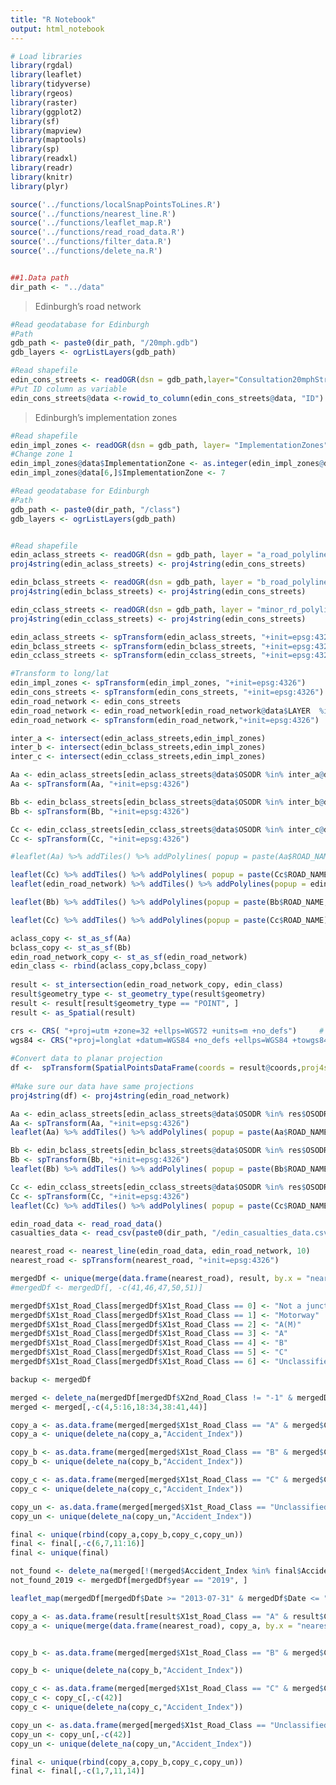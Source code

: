 ```yaml
---
title: "R Notebook"
output: html_notebook
---
```

```r
# Load libraries
library(rgdal)
library(leaflet)
library(tidyverse)
library(rgeos)
library(raster)
library(ggplot2)
library(sf)
library(mapview)
library(maptools)
library(sp)
library(readxl)
library(readr)
library(knitr)
library(plyr)

source('../functions/localSnapPointsToLines.R')
source('../functions/nearest_line.R')
source('../functions/leaflet_map.R')
source('../functions/read_road_data.R')
source('../functions/filter_data.R')
source('../functions/delete_na.R')


##1.Data path 
dir_path <- "../data"
```

> Edinburgh's road network

```r
#Read geodatabase for Edinburgh
#Path
gdb_path <- paste0(dir_path, "/20mph.gdb")
gdb_layers <- ogrListLayers(gdb_path)

#Read shapefile
edin_cons_streets <- readOGR(dsn = gdb_path,layer="Consultation20mphStreets", verbose = FALSE)
#Put ID column as variable 
edin_cons_streets@data <-rowid_to_column(edin_cons_streets@data, "ID")
```

> Edinburgh's implementation zones

```r
#Read shapefile
edin_impl_zones <- readOGR(dsn = gdb_path, layer= "ImplementationZones", verbose = FALSE)
#Change zone 1
edin_impl_zones@data$ImplementationZone <- as.integer(edin_impl_zones@data$ImplementationZone)
edin_impl_zones@data[6,]$ImplementationZone <- 7
```
  

```r
#Read geodatabase for Edinburgh
#Path
gdb_path <- paste0(dir_path, "/class")
gdb_layers <- ogrListLayers(gdb_path)


#Read shapefile
edin_aclass_streets <- readOGR(dsn = gdb_path, layer = "a_road_polyline", verbose = FALSE)
proj4string(edin_aclass_streets) <- proj4string(edin_cons_streets)

edin_bclass_streets <- readOGR(dsn = gdb_path, layer = "b_road_polyline", verbose = FALSE)
proj4string(edin_bclass_streets) <- proj4string(edin_cons_streets)

edin_cclass_streets <- readOGR(dsn = gdb_path, layer = "minor_rd_polyline", verbose = FALSE)
proj4string(edin_cclass_streets) <- proj4string(edin_cons_streets)

edin_aclass_streets <- spTransform(edin_aclass_streets, "+init=epsg:4326")
edin_bclass_streets <- spTransform(edin_bclass_streets, "+init=epsg:4326")
edin_cclass_streets <- spTransform(edin_cclass_streets, "+init=epsg:4326")
```



```r
#Transform to long/lat
edin_impl_zones <- spTransform(edin_impl_zones, "+init=epsg:4326")
edin_cons_streets <- spTransform(edin_cons_streets, "+init=epsg:4326")
edin_road_network <- edin_cons_streets
edin_road_network <- edin_road_network[edin_road_network@data$LAYER  %in% c("20mph existing streets", "20mph local streets","20mph main streets","30mph","Part time 20mph"),]
edin_road_network <- spTransform(edin_road_network,"+init=epsg:4326")
```


```r
inter_a <- intersect(edin_aclass_streets,edin_impl_zones)
inter_b <- intersect(edin_bclass_streets,edin_impl_zones)
inter_c <- intersect(edin_cclass_streets,edin_impl_zones)

Aa <- edin_aclass_streets[edin_aclass_streets@data$OSODR %in% inter_a@data$OSODR,]
Aa <- spTransform(Aa, "+init=epsg:4326")

Bb <- edin_bclass_streets[edin_bclass_streets@data$OSODR %in% inter_b@data$OSODR,]
Bb <- spTransform(Bb, "+init=epsg:4326")

Cc <- edin_cclass_streets[edin_cclass_streets@data$OSODR %in% inter_c@data$OSODR,]
Cc <- spTransform(Cc, "+init=epsg:4326")
```


```r
#leaflet(Aa) %>% addTiles() %>% addPolylines( popup = paste(Aa$ROAD_NAME,Aa$NUMBER))

leaflet(Cc) %>% addTiles() %>% addPolylines( popup = paste(Cc$ROAD_NAME,Cc$NUMBER)) %>% addMarkers(lng = 	-3.185816	, lat = 55.94893)
leaflet(edin_road_network) %>% addTiles() %>% addPolylines(popup = edin_road_network$LAYER) %>% addMarkers(lng = 	-3.185816	, lat = 55.94893)
```


```r
leaflet(Bb) %>% addTiles() %>% addPolylines(popup = paste(Bb$ROAD_NAME,Bb$NUMBER))
```


```r
leaflet(Cc) %>% addTiles() %>% addPolylines(popup = paste(Cc$ROAD_NAME))
```


```r
aclass_copy <- st_as_sf(Aa)
bclass_copy <- st_as_sf(Bb)
edin_road_network_copy <- st_as_sf(edin_road_network)
edin_class <- rbind(aclass_copy,bclass_copy)
  
result <- st_intersection(edin_road_network_copy, edin_class)
result$geometry_type <- st_geometry_type(result$geometry)
result <- result[result$geometry_type == "POINT", ]
result <- as_Spatial(result)

crs <- CRS( "+proj=utm +zone=32 +ellps=WGS72 +units=m +no_defs")     # UTM zone = 32 N
wgs84 <- CRS("+proj=longlat +datum=WGS84 +no_defs +ellps=WGS84 +towgs84=0,0,0")  # long/lat
  
#Convert data to planar projection  
df <-  spTransform(SpatialPointsDataFrame(coords = result@coords,proj4string = wgs84,data = result@data), crs)
  
#Make sure our data have same projections
proj4string(df) <- proj4string(edin_road_network)


```


```r
Aa <- edin_aclass_streets[edin_aclass_streets@data$OSODR %in% res$OSODR,]
Aa <- spTransform(Aa, "+init=epsg:4326")
leaflet(Aa) %>% addTiles() %>% addPolylines( popup = paste(Aa$ROAD_NAME,Aa$NUMBER))

Bb <- edin_bclass_streets[edin_bclass_streets@data$OSODR %in% res$OSODR,]
Bb <- spTransform(Bb, "+init=epsg:4326")
leaflet(Bb) %>% addTiles() %>% addPolylines( popup = paste(Bb$ROAD_NAME,Bb$NUMBER))

Cc <- edin_cclass_streets[edin_cclass_streets@data$OSODR %in% res$OSODR,]
Cc <- spTransform(Cc, "+init=epsg:4326")
leaflet(Cc) %>% addTiles() %>% addPolylines( popup = paste(Cc$ROAD_NAME,Cc$NUMBER))

```


```r
edin_road_data <- read_road_data()
casualties_data <- read_csv(paste0(dir_path, "/edin_casualties_data.csv"))
```


```r
nearest_road <- nearest_line(edin_road_data, edin_road_network, 10)
nearest_road <- spTransform(nearest_road, "+init=epsg:4326")
```


```r
mergedDf <- unique(merge(data.frame(nearest_road), result, by.x = "nearest_line_id", by.y = "ID"))
#mergedDf <- mergedDf[, -c(41,46,47,50,51)]

mergedDf$X1st_Road_Class[mergedDf$X1st_Road_Class == 0] <- "Not a junction or within 20meters"
mergedDf$X1st_Road_Class[mergedDf$X1st_Road_Class == 1] <- "Motorway"
mergedDf$X1st_Road_Class[mergedDf$X1st_Road_Class == 2] <- "A(M)"
mergedDf$X1st_Road_Class[mergedDf$X1st_Road_Class == 3] <- "A"
mergedDf$X1st_Road_Class[mergedDf$X1st_Road_Class == 4] <- "B"
mergedDf$X1st_Road_Class[mergedDf$X1st_Road_Class == 5] <- "C"
mergedDf$X1st_Road_Class[mergedDf$X1st_Road_Class == 6] <- "Unclassified"

backup <- mergedDf

merged <- delete_na(mergedDf[mergedDf$X2nd_Road_Class != "-1" & mergedDf$geometry_type == "MULTIPOINT", ],"Accident_Index")
merged <- merged[,-c(4,5:16,18:34,38:41,44)]
```


```r
copy_a <- as.data.frame(merged[merged$X1st_Road_Class == "A" & merged$CODE == 3001, ])
copy_a <- unique(delete_na(copy_a,"Accident_Index"))

copy_b <- as.data.frame(merged[merged$X1st_Road_Class == "B" & merged$CODE == 3002, ])
copy_b <- unique(delete_na(copy_b,"Accident_Index"))

copy_c <- as.data.frame(merged[merged$X1st_Road_Class == "C" & merged$CODE == 3004, ])
copy_c <- unique(delete_na(copy_c,"Accident_Index"))

copy_un <- as.data.frame(merged[merged$X1st_Road_Class == "Unclassified" & merged$CODE == 3004, ])
copy_un <- unique(delete_na(copy_un,"Accident_Index"))

final <- unique(rbind(copy_a,copy_b,copy_c,copy_un))
final <- final[,-c(6,7,11:16)]
final <- unique(final)
```


```r
not_found <- delete_na(merged[!(merged$Accident_Index %in% final$Accident_Index),],"Accident_Index")
not_found_2019 <- mergedDf[mergedDf$year == "2019", ]
```



```r
leaflet_map(mergedDf[mergedDf$Date >= "2013-07-31" & mergedDf$Date <= "2014-07-30" ,],edin_cons_streets)
```


```r
copy_a <- as.data.frame(result[result$X1st_Road_Class == "A" & result$CODE == 3001, ])
copy_a <- unique(merge(data.frame(nearest_road), copy_a, by.x = "nearest_line_id", by.y = "ID"))


copy_b <- as.data.frame(merged[merged$X1st_Road_Class == "B" & merged$CODE == 3002, ])

copy_b <- unique(delete_na(copy_b,"Accident_Index"))

copy_c <- as.data.frame(merged[merged$X1st_Road_Class == "C" & merged$CODE == 3004, ])
copy_c <- copy_c[,-c(42)]
copy_c <- unique(delete_na(copy_c,"Accident_Index"))

copy_un <- as.data.frame(merged[merged$X1st_Road_Class == "Unclassified" & merged$CODE == 3004, ])
copy_un <- copy_un[,-c(42)]
copy_un <- unique(delete_na(copy_un,"Accident_Index"))

final <- unique(rbind(copy_a,copy_b,copy_c,copy_un))
final <- final[,-c(1,7,11,14)]
```

